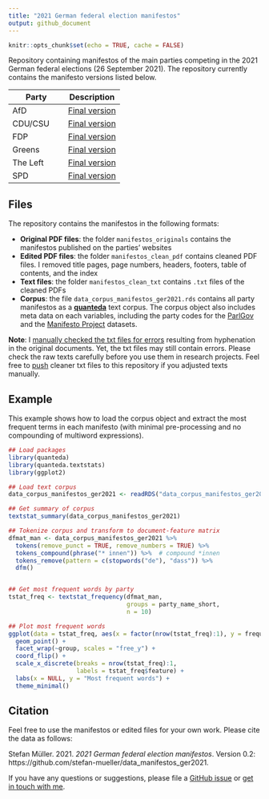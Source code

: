 ```yaml
---
title: "2021 German federal election manifestos"
output: github_document
---
```


```r
knitr::opts_chunk$set(echo = TRUE, cache = FALSE)
```

Repository containing manifestos of the main parties competing in the 2021 German federal elections (26 September 2021). The repository currently contains the manifesto versions listed below.

Party | Description
--|--
AfD | [Final version](https://cdn.afd.tools/wp-content/uploads/sites/111/2021/05/2021-05-20-_-AfD-Bundestagswahlprogramm-2021.pdf)
CDU/CSU | [Final version](https://www.csu.de/common/download/Regierungsprogramm.pdf)
FDP | [Final version](https://www.fdp.de/sites/default/files/2021-06/FDP_Programm_Bundestagswahl2021_1.pdf)
Greens | [Final version](https://www.gruene.de/artikel/wahlprogramm-zur-bundestagswahl-2021)
The Left | [Final version](https://www.die-linke.de/fileadmin/download/wahlen2021/BTWP21_Entwurf_Vorsitzende.pdf)
SPD | [Final version](https://www.spd.de/fileadmin/Dokumente/Beschluesse/Programm/SPD-Zukunftsprogramm.pdf)


## Files

The repository contains the manifestos in the following formats:

- **Original PDF files**: the folder `manifestos_originals` contains the manifestos published on the parties' websites
- **Edited PDF files**: the folder `manifestos_clean_pdf` contains cleaned PDF files. I removed title pages, page numbers, headers, footers, table of contents, and the index
- **Text files**: the folder `manifestos_clean_txt` contains `.txt` files of the cleaned PDFs
- **Corpus**: the file `data_corpus_manifestos_ger2021.rds` contains all party manifestos as a [**quanteda**](https://quanteda.io) text corpus. The corpus object also includes meta data on each variables, including the party codes for the [ParlGov](http://www.parlgov.org) and the [Manifesto Project](https://manifesto-project.wzb.eu) datasets.

**Note**: I [manually checked the txt files for errors](https://github.com/stefan-mueller/data_manifestos_ger2021/commit/852923fb96c2393689fb1ccbc2ed15312517d67a) resulting from hyphenation in the original documents. Yet, the txt files may still contain errors. Please check the raw texts carefully before you use them in research projects. Feel free to [push](https://docs.github.com/en/github/collaborating-with-pull-requests/proposing-changes-to-your-work-with-pull-requests/about-pull-requests) cleaner txt files to this repository if you adjusted texts manually.

## Example

This example shows how to load the corpus object and extract the most frequent terms in each manifesto (with minimal pre-processing and no compounding of multiword expressions).


```r
## Load packages
library(quanteda)
library(quanteda.textstats)
library(ggplot2)

## Load text corpus
data_corpus_manifestos_ger2021 <- readRDS("data_corpus_manifestos_ger2021.rds")

## Get summary of corpus
textstat_summary(data_corpus_manifestos_ger2021)

## Tokenize corpus and transform to document-feature matrix
dfmat_man <- data_corpus_manifestos_ger2021 %>% 
  tokens(remove_punct = TRUE, remove_numbers = TRUE) %>% 
  tokens_compound(phrase("* innen")) %>%  # compound *innen
  tokens_remove(pattern = c(stopwords("de"), "dass")) %>% 
  dfm()


## Get most frequent words by party
tstat_freq <- textstat_frequency(dfmat_man, 
                                 groups = party_name_short, 
                                 n = 10)

## Plot most frequent words
ggplot(data = tstat_freq, aes(x = factor(nrow(tstat_freq):1), y = frequency)) +
  geom_point() +
  facet_wrap(~group, scales = "free_y") +
  coord_flip() +
  scale_x_discrete(breaks = nrow(tstat_freq):1,
                   labels = tstat_freq$feature) +
  labs(x = NULL, y = "Most frequent words") +
  theme_minimal()
```


## Citation

Feel free to use the manifestos or edited files for your own work. Please cite the data as follows:

Stefan Müller. 2021. _2021 German federal election manifestos_. Version 0.2: https://github.com/stefan-mueller/data_manifestos_ger2021.

If you have any questions or suggestions, please file a [GitHub issue](https://github.com/stefan-mueller/data_manifestos_ger2021/issues) or [get in touch with me](https://muellerestefan.net).
